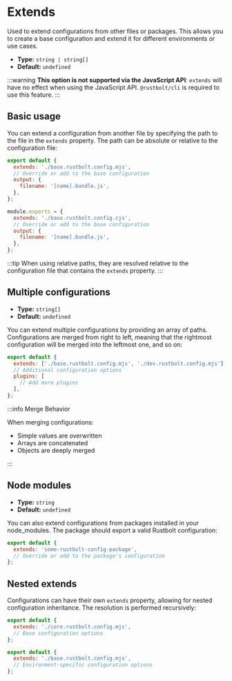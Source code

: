 
<WebpackLicense from="https://webpack.js.org/configuration/configuration-types/#exporting-multiple-configurations" />

# Extends

Used to extend configurations from other files or packages. This allows you to create a base configuration and extend it for different environments or use cases.

- **Type:** `string | string[]`
- **Default:** `undefined`

:::warning
**This option is not supported via the JavaScript API**: `extends` will have no effect when using the JavaScript API. `@rustbolt/cli` is required to use this feature.
:::

## Basic usage

You can extend a configuration from another file by specifying the path to the file in the `extends` property. The path can be absolute or relative to the configuration file:

<Tabs>
  <Tab label="ESM">

```js title="rustbolt.config.mjs"
export default {
  extends: './base.rustbolt.config.mjs',
  // Override or add to the base configuration
  output: {
    filename: '[name].bundle.js',
  },
};
```

  </Tab>
  <Tab label="CJS">

```js title="rustbolt.config.cjs"
module.exports = {
  extends: './base.rustbolt.config.cjs',
  // Override or add to the base configuration
  output: {
    filename: '[name].bundle.js',
  },
};
```

  </Tab>
</Tabs>

:::tip
When using relative paths, they are resolved relative to the configuration file that contains the `extends` property.
:::

## Multiple configurations

- **Type:** `string[]`
- **Default:** `undefined`

You can extend multiple configurations by providing an array of paths. Configurations are merged from right to left, meaning that the rightmost configuration will be merged into the leftmost one, and so on:

```js title="rustbolt.config.mjs"
export default {
  extends: ['./base.rustbolt.config.mjs', './dev.rustbolt.config.mjs'],
  // Additional configuration options
  plugins: [
    // Add more plugins
  ],
};
```

:::info Merge Behavior

When merging configurations:

- Simple values are overwritten
- Arrays are concatenated
- Objects are deeply merged

:::

## Node modules

- **Type:** `string`
- **Default:** `undefined`

You can also extend configurations from packages installed in your node_modules. The package should export a valid Rustbolt configuration:

```js title="rustbolt.config.mjs"
export default {
  extends: 'some-rustbolt-config-package',
  // Override or add to the package's configuration
};
```

## Nested extends

Configurations can have their own `extends` property, allowing for nested configuration inheritance. The resolution is performed recursively:

```js title="base.rustbolt.config.mjs"
export default {
  extends: './core.rustbolt.config.mjs',
  // Base configuration options
};
```

```js title="rustbolt.config.mjs"
export default {
  extends: './base.rustbolt.config.mjs',
  // Environment-specific configuration options
};
```
